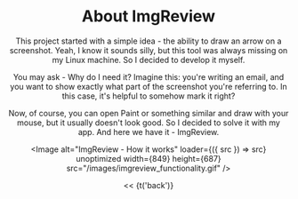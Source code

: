 
<Header />

# About ImgReview

This project started with a simple idea - the ability to draw an arrow on a screenshot.
Yeah, I know it sounds silly, but this tool was always missing on my Linux machine.
So I decided to develop it myself.

You may ask - Why do I need it?
Imagine this: you're writing an email, and you want to show exactly what part of the screenshot you're referring to.
In this case, it's helpful to somehow mark it right?

Now, of course, you can open Paint or something similar and draw with your mouse, but it usually doesn't look good.
So I decided to solve it with my app.
And here we have it - ImgReview.

<Image
  alt="ImgReview - How it works"
  loader={({ src }) => src}
  unoptimized
  width={849}
  height={687}
  src="/images/imgreview_functionality.gif"
/>
<Link href="/" passHref><a>&lt;&lt; {t('back')}</a></Link>

